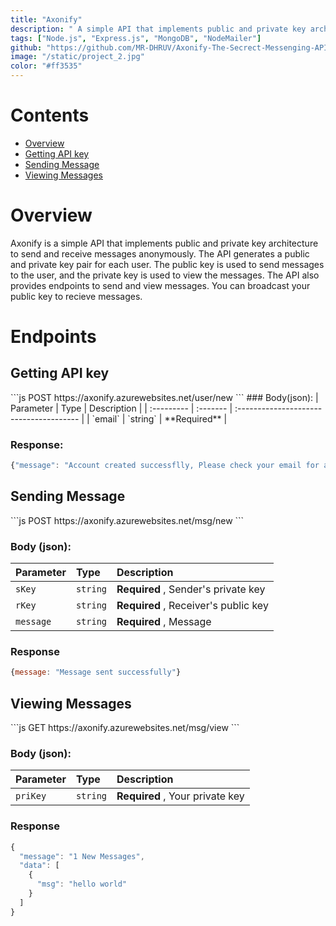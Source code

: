 ```yaml
---
title: "Axonify"
description: " A simple API that implements public and private key architecture to send and receive messages anonymously." 
tags: ["Node.js", "Express.js", "MongoDB", "NodeMailer"]
github: "https://github.com/MR-DHRUV/Axonify-The-Secrect-Messenging-API"
image: "/static/project_2.jpg"
color: "#ff3535"
---
```


# Contents
- [Overview](#overview)
- [Getting API key](#getting-api-key)
- [Sending Message](#sending-message)
- [Viewing Messages](#viewing-messages)


# Overview
Axonify is a simple API that implements public and private key architecture to send and receive messages anonymously. The API generates a public and private key pair for each user. The public key is used to send messages to the user, and the private key is used to view the messages. The API also provides endpoints to send and view messages. You can broadcast your public key to recieve messages.

# Endpoints
## Getting API key
<div className="mb-3" />
```js
POST https://axonify.azurewebsites.net/user/new
```
### Body(json):
| Parameter  | Type     | Description                           |
| :--------- | :------- | :-------------------------------------- |
| `email`    | `string` | **Required**               |

### Response:
```javascript 
{"message": "Account created successflly, Please check your email for api key" }
```




## Sending Message
<div className="mb-3" />
```js
  POST https://axonify.azurewebsites.net/msg/new
```

### Body (json):
| Parameter  | Type     | Description                             |
| :--------- | :------- | :-------------------------------------- |
| `sKey`     | `string` | **Required** , Sender's private key | 
| `rKey`     | `string` | **Required** , Receiver's public key|
| `message`    | `string` | **Required** , Message                |

### Response
```javascript
{message: "Message sent successfully"}
```

## Viewing Messages
<div className="mb-3" />
```js
  GET https://axonify.azurewebsites.net/msg/view
```

### Body (json):
| Parameter  | Type     | Description                             |
| :--------- | :------- | :-------------------------------------- |
| `priKey`     | `string` | **Required** , Your private key | 


### Response
```javascript
{
  "message": "1 New Messages",
  "data": [
    {
      "msg": "hello world"
    }
  ]
}
```



